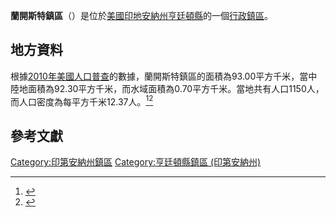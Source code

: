 {{noteTA
|G1=USState
|G2=地名
|G3=Unit
}}
{{Infobox settlement
|official_name            = 蘭開斯特鎮區
|native_name = Lancaster Township
|settlement_type          = [[行政鎮區|行政鎮區]]
|image_skyline            = 
|imagesize                = 
|image_map                = Map highlighting Lancaster Township, Huntington County, Indiana.svg
|mapsize                  = 250px
|pushpin_map  =USA Indiana
|pushpin_label = 蘭開斯特鎮區
|pushpin_label_position   = top
|pushpin_map_caption      = 蘭開斯特鎮區在印地安納州的位置
|subdivision_type         = [[世界政區索引|國家]]
|subdivision_type1        = [[美国州份|州份]]
|subdivision_type2        = [[印地安納州行政区划|縣]]
|subdivision_name         = [[美国|美国]]
|subdivision_name1        = [[印地安納州|印地安納州]]
|subdivision_name2        = [[亨廷頓縣_(印地安納州)|亨廷頓縣]]
|elevation_ft             = 801
|elevation_m              = 244
|timezone                 = [[北美东部時區|北美东部時區]]
|area_total_km2           = 93.00
|area_land_km2            = 92.30
|area_water_km2           = 0.70
|area_total_sq_mi         = 
|area_land_sq_mi          = 
|area_water_sq_mi         = 
|population_as_of         = [[2010年美國人口普查|2010]]
|population_footnotes     = 
|population_total         = 1150
|population_density_km2   = auto
|population_density_sq_mi = auto
|utc_offset               = -5
|coordinates              = {{coord|40|46|36|N|85|30|18|W|type:city_region:US-AL_source:GNS-enwiki|display=inline,title}}
| coor_pinpoint           = 
| coordinates_footnotes   = 
|timezone_DST             = EDT
|utc_offset_DST           = -4
|postal_code_type         = [[美國郵區編號|郵區編號]]
|postal_code              = 
|area_code                = {{link-en|电话区号260|Area code 260|260}}
|blank_name = [[地名信息系统|GNIS ID]]
|blank_info = 453538
}}
'''蘭開斯特鎮區'''（{{lang-en|Lancaster Township}}）是位於[[美國|美國]][[印地安納州|印地安納州]][[亨廷頓縣_(印地安納州)|亨廷頓縣]]的一個[[行政鎮區|行政鎮區]]。

== 地方資料 ==
根據[[2010年美國人口普查|2010年美國人口普查]]的數據，蘭開斯特鎮區的面積為93.00平方千米，當中陸地面積為92.30平方千米，而水域面積為0.70平方千米。當地共有人口1150人，而人口密度為每平方千米12.37人。<ref name="GR8">{{cite web|url=http://factfinder2.census.gov|publisher=[[美国人口调查局|美国人口调查局]]|accessdate=2011-05-14|title=American FactFinder|archive-date=2013-09-11|archive-url=https://web.archive.org/web/20130911234518/http://factfinder2.census.gov/|dead-url=no}}</ref><ref>{{cite web|url=https://www.citypopulation.de/en/usa/illinois/admin/|title=USA: Illinois (Counties and Townships) - City Population|accessdate=2020-07-23|archive-date=2020-04-22|archive-url=https://web.archive.org/web/20200422090607/https://www.citypopulation.de/en/usa/illinois/admin/|dead-url=no}}</ref>

== 參考文獻 ==
{{reflist}}

{{亨廷頓縣 (印地安納州)}}

{{DEFAULTSORT:Lancaster Township}}
[[Category:印第安納州鎮區|Category:印第安納州鎮區]]
[[Category:亨廷頓縣鎮區_(印第安納州)|Category:亨廷頓縣鎮區 (印第安納州)]]
{{Indiana-geo-stub}}